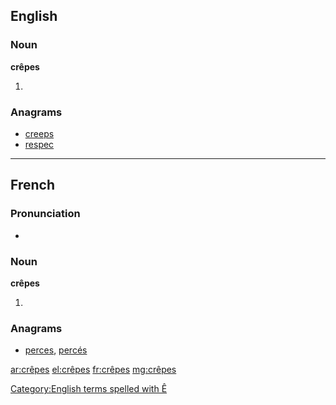 ==English==

===Noun===
'''crêpes'''

# {{plural of|crêpe}}

===Anagrams===
* [[creeps#English|creeps]]
* [[respec#English|respec]]

[[Category:English terms spelled with Ê]]

----

==French==

===Pronunciation===
* {{audio|Fr-les crêpes.ogg|audio}}

===Noun===
'''crêpes'''

# {{plural of|crêpe|lang=fr|sort=crepes}}

===Anagrams===
* [[perces#French|perces]], [[percés#French|percés]]

[[ar:crêpes]]
[[el:crêpes]]
[[fr:crêpes]]
[[mg:crêpes]]